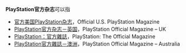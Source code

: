 '''PlayStation官方杂志'''可以指
* [[官方美国PlayStation杂志|官方美国PlayStation杂志]]，Official U.S. PlayStation Magazine
* [[PlayStation官方杂志－英国|PlayStation官方杂志－英国]]，PlayStation Official Magazine – UK
* [[PlayStation：官方雜誌|PlayStation：官方雜誌]]，PlayStation: The Official Magazine
* [[PlayStation官方雜誌－澳洲|PlayStation官方雜誌－澳洲]]，PlayStation Official Magazine – Australia

{{Disambiguation|Cat=拉丁字母中文混合消歧义}}